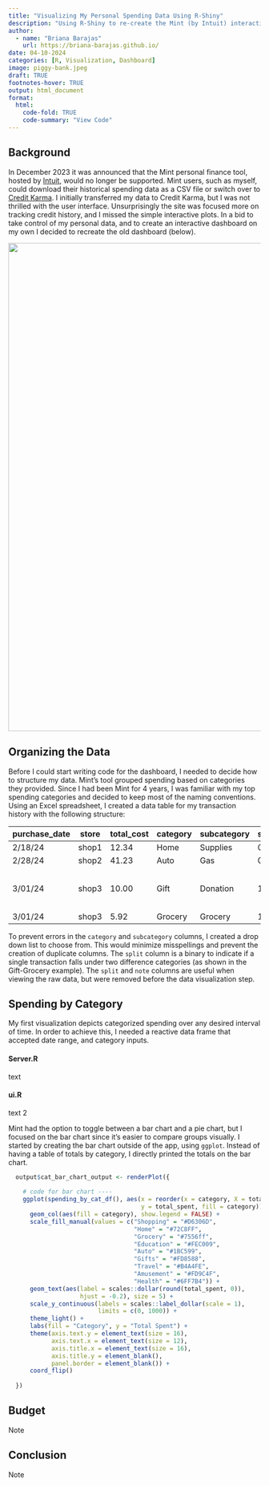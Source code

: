 ```yaml
---
title: "Visualizing My Personal Spending Data Using R-Shiny"
description: "Using R-Shiny to re-create the Mint (by Intuit) interactive dashboard"
author: 
  - name: "Briana Barajas"
    url: https://briana-barajas.github.io/
date: 04-10-2024
categories: [R, Visualization, Dashboard]
image: piggy-bank.jpeg
draft: TRUE
footnotes-hover: TRUE
output: html_document
format: 
  html:
    code-fold: TRUE
    code-summary: "View Code"    
---
```


## Background

In December 2023 it was announced that the Mint personal finance tool, hosted by [Intuit](https://www.intuit.com/), would no longer be supported. Mint users, such as myself, could download their historical spending data as a CSV file or switch over to [Credit Karma](https://www.creditkarma.com/). I initially transferred my data to Credit Karma, but I was not thrilled with the user interface. Unsurprisingly the site was focused more on tracking credit history, and I missed the simple interactive plots. In a bid to take control of my personal data, and to create an interactive dashboard on my own I decided to recreate the old dashboard (below).

![](mint-spending-original.png){fig-align="center" width="974"}

## Organizing the Data

Before I could start writing code for the dashboard, I needed to decide how to structure my data. Mint's tool grouped spending based on categories they provided. Since I had been Mint for 4 years, I was familiar with my top spending categories and decided to keep most of the naming conventions. Using an Excel spreadsheet, I created a data table for my transaction history with the following structure:

| purchase_date | store | total_cost | category | subcategory | split | note                     |
|--------------|---------|-----------|------------|--------------|---------|-----|
| 2/18/24       | shop1 | 12.34      | Home     | Supplies    | 0     | NA                       |
| 2/28/24       | shop2 | 41.23      | Auto     | Gas         | 0     | NA                       |
| 3/01/24       | shop3 | 10.00      | Gift     | Donation    | 1     | Donated at grocery store |
| 3/01/24       | shop3 | 5.92       | Grocery  | Grocery     | 1     | NA                       |

To prevent errors in the `category` and `subcategory` columns, I created a drop down list to choose from. This would minimize misspellings and prevent the creation of duplicate columns. The `split` column is a binary to indicate if a single transaction falls under two difference categories (as shown in the Gift-Grocery example). The `split` and `note` columns are useful when viewing the raw data, but were removed before the data visualization step.

## Spending by Category
My first visualization depicts categorized spending over any desired interval of time. In order to achieve this, I needed a reactive data frame that accepted date range, and category inputs.

::: panel-tabset
#### Server.R
text

#### ui.R
text 2
:::


Mint had the option to toggle between a bar chart and a pie chart, but I focused on the bar chart since it's easier to compare groups visually. I started by creating the bar chart outside of the app, using `ggplot`. Instead of having a table of totals by category, I directly printed the totals on the bar chart.

```r
  output$cat_bar_chart_output <- renderPlot({
    
    # code for bar chart ----
    ggplot(spending_by_cat_df(), aes(x = reorder(x = category, X = total_spent), 
                                     y = total_spent, fill = category)) +
      geom_col(aes(fill = category), show.legend = FALSE) +
      scale_fill_manual(values = c("Shopping" = "#D6306D",
                                   "Home" = "#72C8FF",
                                   "Grocery" = "#7556ff",
                                   "Education" = "#FEC009",
                                   "Auto" = "#1BC599", 
                                   "Gifts" = "#FD8588",
                                   "Travel" = "#B4A4FE",
                                   "Amusement" = "#FD9C4F",
                                   "Health" = "#6FF7B4")) +
      geom_text(aes(label = scales::dollar(round(total_spent, 0)), 
                    hjust = -0.2), size = 5) +
      scale_y_continuous(labels = scales::label_dollar(scale = 1),
                         limits = c(0, 1000)) +
      theme_light() +
      labs(fill = "Category", y = "Total Spent") +
      theme(axis.text.y = element_text(size = 16),
            axis.text.x = element_text(size = 12),
            axis.title.x = element_text(size = 16),
            axis.title.y = element_blank(),
            panel.border = element_blank()) +
      coord_flip()
    
  })
```



## Budget
Note

## Conclusion
Note
